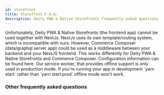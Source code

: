 ```yaml
---
id: storefront
title: Storefront F.A.Q.
description: Deity PWA & Native Storefronts frequently asked questions, answered by the Deity team.
---
```



<Accordion title="Can I use NextJS">
  Unfortunately, Deity PWA & Native Storefronts (the frontend app) cannot be used together with NextJs. NextJs uses its
  own template/routing system, which is incompatible with ours. However, Commerce Composer (data/graphql server app)
  could be used as a middleware between your backend and your NextJS frontend.
</Accordion>
<Accordion title="How can I access configuration values?">
  This works differently for Deity PWA & Native Storefronts and Commerce Composer. Configuration information can be
  found <Link to="/storefront/getting-started/configuration">here</Link>.
</Accordion>
<Accordion title="Offline support doesn't seem to be working">
  Our service worker, that provides offline support is only used in production mode. If you're running your app in
  development `yarn start` rather than `yarn start:prod` offline mode won't work.
</Accordion>

### Other frequently asked questions

<Categories />
